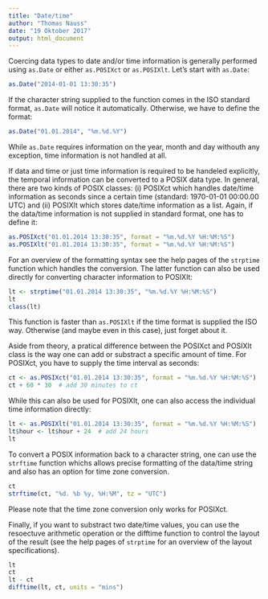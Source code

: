 ```yaml
---
title: "Date/time"
author: "Thomas Nauss"
date: "19 Oktober 2017"
output: html_document
---
```



Coercing data types to date and/or time information is generally performed using
`as.Date` or either `as.POSIXct` or `as.POSIXlt`. Let's start with `as.Date`:
```r
as.Date("2014-01-01 13:30:35")
```
If the character string supplied to the function comes in the ISO standard format,
`as.Date` will notice it automatically. Otherwise, we have to define the format:
```r
as.Date("01.01.2014", "%m.%d.%Y")
```
While `as.Date` requires information on the year, month and day withouth any
exception, time information is not handled at all.

If data and time or just time information is required to be handeled explicitly,
the temporal information can be converted to a POSIX data type. In general, there
are two kinds of POSIX classes: (i) POSIXct which handles date/time information as
seconds since a certain time (standard: 1970-01-01 00:00.00 UTC) and (ii)
POSIXlt which stores date/time information as a list. Again, if the data/time
information is not supplied in standard format, one has to define it:
```r
as.POSIXct("01.01.2014 13:30:35", format = "%m.%d.%Y %H:%M:%S")
as.POSIXlt("01.01.2014 13:30:35", format = "%m.%d.%Y %H:%M:%S")
```
For an overview of the formatting syntax see the help pages of the `strptime`
function which handles the conversion. The latter function can also be used
directly for converting character information to POSIXlt:
```r
lt <- strptime("01.01.2014 13:30:35", "%m.%d.%Y %H:%M:%S")
lt
class(lt)
```
This function is faster than `as.POSIXlt` if the time format
is supplied the ISO way. Otherwise (and maybe even in this case), just forget 
about it.

Aside from theory, a pratical difference between the POSIXct and POSIXlt class
is the way one can add or substract a specific amount of time. For POSIXct, you
have to supply the time interval as seconds:
```r
ct <- as.POSIXct("01.01.2014 13:30:35", format = "%m.%d.%Y %H:%M:%S")
ct + 60 * 30  # add 30 minutes to ct
```
While this can also be used for POSIXlt, one can also access the individual 
time information directly:
```r
lt <- as.POSIXlt("01.01.2014 13:30:35", format = "%m.%d.%Y %H:%M:%S")
lt$hour <- lt$hour + 24  # add 24 hours
lt
```

To convert a POSIX information back to a character string, one can use the
`strftime` function whichs allows precise formatting of the data/time string and
also has an option for time zone conversion.
```r
ct
strftime(ct, "%d. %b %y, %H:%M", tz = "UTC")
```
Please note that the time zone conversion only works for POSIXct.


Finally, if you want to substract two date/time values, you can use the
resoectuve arithmetic operation or the difftime function to control the layout of
the result (see the help pages of `strptime` for an overview of the layout 
specifications).
```r
lt
ct
lt - ct
difftime(lt, ct, units = "mins")
```
